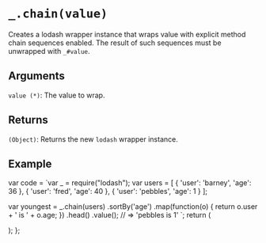# `_.chain(value)`

Creates a lodash wrapper instance that wraps value with explicit method chain sequences enabled. The result of such sequences must be unwrapped with `_#value`.

## Arguments

`value (*)`: The value to wrap.

## Returns

`(Object)`: Returns the new `lodash` wrapper instance.

## Example


  var code = `var _ = require("lodash");
var users = [
  { 'user': 'barney',  'age': 36 },
  { 'user': 'fred',    'age': 40 },
  { 'user': 'pebbles', 'age': 1 }
];
 
var youngest = 
  _.chain(users)
  .sortBy('age')
  .map(function(o) {
    return o.user + ' is ' + o.age;
  })
  .head()
  .value();
// => 'pebbles is 1'
`;
  return (
    <div>
      <Embed source={code} />
    </div>
  );
};

<Demo />


